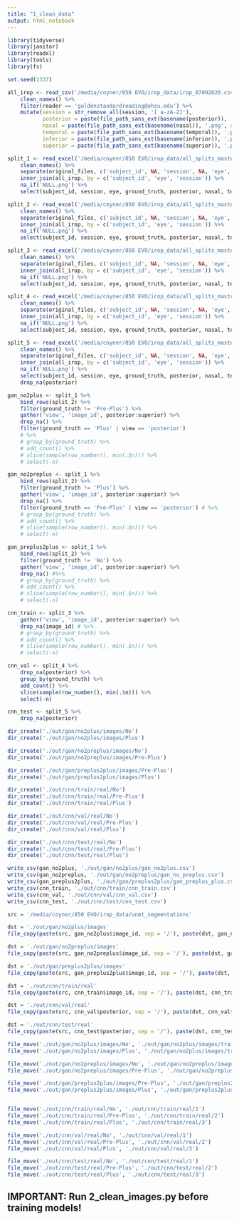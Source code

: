 ```yaml
---
title: "1_clean_data"
output: html_notebook
---
```




```r
library(tidyverse)
library(janitor)
library(readxl)
library(tools)
library(fs)
```



```r
set.seed(1337)
```



```r
all_irop <- read_csv('/media/coyner/850 EVO/irop_data/irop_07092020.csv') %>%
    clean_names() %>%
    filter(reader == 'goldenstandardreading@ohsu.edu') %>%
    mutate(session = str_remove_all(session, '[ a-zA-Z]'),
           posterior = paste(file_path_sans_ext(basename(posterior)), '.png', sep = ''),
           nasal = paste(file_path_sans_ext(basename(nasal)), '.png', sep = ''),
           temporal = paste(file_path_sans_ext(basename(temporal)), '.png', sep = ''),
           inferior = paste(file_path_sans_ext(basename(inferior)), '.png', sep = ''),
           superior = paste(file_path_sans_ext(basename(superior)), '.png', sep = ''))

split_1 <- read_excel('/media/coyner/850 EVO/irop_data/all_splits_master_file.xlsx', sheet = 1) %>%
    clean_names() %>%
    separate(original_files, c('subject_id', NA, 'session', NA, 'eye', NA), sep = '_') %>%
    inner_join(all_irop, by = c('subject_id', 'eye', 'session')) %>%
    na_if('NULL.png') %>%
    select(subject_id, session, eye, ground_truth, posterior, nasal, temporal, inferior, superior)

split_2 <- read_excel('/media/coyner/850 EVO/irop_data/all_splits_master_file.xlsx', sheet = 2) %>%
    clean_names() %>%
    separate(original_files, c('subject_id', NA, 'session', NA, 'eye', NA), sep = '_') %>%
    inner_join(all_irop, by = c('subject_id', 'eye', 'session')) %>%
    na_if('NULL.png') %>%
    select(subject_id, session, eye, ground_truth, posterior, nasal, temporal, inferior, superior)

split_3 <- read_excel('/media/coyner/850 EVO/irop_data/all_splits_master_file.xlsx', sheet = 3) %>%
    clean_names() %>%
    separate(original_files, c('subject_id', NA, 'session', NA, 'eye', NA), sep = '_') %>%
    inner_join(all_irop, by = c('subject_id', 'eye', 'session')) %>%
    na_if('NULL.png') %>%
    select(subject_id, session, eye, ground_truth, posterior, nasal, temporal, inferior, superior)

split_4 <- read_excel('/media/coyner/850 EVO/irop_data/all_splits_master_file.xlsx', sheet = 4) %>%
    clean_names() %>%
    separate(original_files, c('subject_id', NA, 'session', NA, 'eye', NA), sep = '_') %>%
    inner_join(all_irop, by = c('subject_id', 'eye', 'session')) %>%
    na_if('NULL.png') %>%
    select(subject_id, session, eye, ground_truth, posterior, nasal, temporal, inferior, superior)

split_5 <- read_excel('/media/coyner/850 EVO/irop_data/all_splits_master_file.xlsx', sheet = 5) %>%
    clean_names() %>%
    separate(original_files, c('subject_id', NA, 'session', NA, 'eye', NA), sep = '_') %>%
    inner_join(all_irop, by = c('subject_id', 'eye', 'session')) %>%
    na_if('NULL.png') %>%
    select(subject_id, session, eye, ground_truth, posterior, nasal, temporal, inferior, superior) %>%
    drop_na(posterior)
```


```r
gan_no2plus <- split_1 %>%
    bind_rows(split_2) %>%
    filter(ground_truth != 'Pre-Plus') %>%
    gather('view', 'image_id', posterior:superior) %>%
    drop_na() %>%
    filter(ground_truth == 'Plus' | view == 'posterior')
    # %>%
    # group_by(ground_truth) %>%
    # add_count() %>%
    # slice(sample(row_number(), min(.$n))) %>%
    # select(-n)

gan_no2preplus <- split_1 %>%
    bind_rows(split_2) %>%
    filter(ground_truth != 'Plus') %>%
    gather('view', 'image_id', posterior:superior) %>%
    drop_na() %>%
    filter(ground_truth == 'Pre-Plus' | view == 'posterior') # %>%
    # group_by(ground_truth) %>%
    # add_count() %>%
    # slice(sample(row_number(), min(.$n))) %>%
    # select(-n)

gan_preplus2plus <- split_1 %>%
    bind_rows(split_2) %>%
    filter(ground_truth != 'No') %>%
    gather('view', 'image_id', posterior:superior) %>%
    drop_na() #%>%
    # group_by(ground_truth) %>%
    # add_count() %>%
    # slice(sample(row_number(), min(.$n))) %>%
    # select(-n)

cnn_train <- split_3 %>%
    gather('view', 'image_id', posterior:superior) %>%
    drop_na(image_id) # %>%
    # group_by(ground_truth) %>%
    # add_count() %>%
    # slice(sample(row_number(), min(.$n))) %>%
    # select(-n)

cnn_val <- split_4 %>%
    drop_na(posterior) %>%
    group_by(ground_truth) %>%
    add_count() %>%
    slice(sample(row_number(), min(.$n))) %>%
    select(-n)

cnn_test <- split_5 %>%
    drop_na(posterior)
```


```r
dir_create('./out/gan/no2plus/images/No')
dir_create('./out/gan/no2plus/images/Plus')

dir_create('./out/gan/no2preplus/images/No')
dir_create('./out/gan/no2preplus/images/Pre-Plus')

dir_create('./out/gan/preplus2plus/images/Pre-Plus')
dir_create('./out/gan/preplus2plus/images/Plus')

dir_create('./out/cnn/train/real/No')
dir_create('./out/cnn/train/real/Pre-Plus')
dir_create('./out/cnn/train/real/Plus')

dir_create('./out/cnn/val/real/No')
dir_create('./out/cnn/val/real/Pre-Plus')
dir_create('./out/cnn/val/real/Plus')

dir_create('./out/cnn/test/real/No')
dir_create('./out/cnn/test/real/Pre-Plus')
dir_create('./out/cnn/test/real/Plus')
```


```r
write_csv(gan_no2plus, './out/gan/no2plus/gan_no2plus.csv')
write_csv(gan_no2preplus, './out/gan/no2preplus/gan_no_preplus.csv')
write_csv(gan_preplus2plus, './out/gan/preplus2plus/gan_preplus_plus.csv')
write_csv(cnn_train, './out/cnn/train/cnn_train.csv')
write_csv(cnn_val, './out/cnn/val/cnn_val.csv')
write_csv(cnn_test, './out/cnn/test/cnn_test.csv')
```


```r
src = '/media/coyner/850 EVO/irop_data/unet_segmentations'

dst = './out/gan/no2plus/images'
file_copy(paste(src, gan_no2plus$image_id, sep = '/'), paste(dst, gan_no2plus$ground_truth, gan_no2plus$image_id, sep = '/'), overwrite = TRUE)

dst = './out/gan/no2preplus/images'
file_copy(paste(src, gan_no2preplus$image_id, sep = '/'), paste(dst, gan_no2preplus$ground_truth, gan_no2preplus$image_id, sep = '/'), overwrite = TRUE)

dst = './out/gan/preplus2plus/images'
file_copy(paste(src, gan_preplus2plus$image_id, sep = '/'), paste(dst, gan_preplus2plus$ground_truth, gan_preplus2plus$image_id, sep = '/'), overwrite = TRUE)

dst = './out/cnn/train/real'
file_copy(paste(src, cnn_train$image_id, sep = '/'), paste(dst, cnn_train$ground_truth, cnn_train$image_id, sep = '/'), overwrite = TRUE)

dst = './out/cnn/val/real'
file_copy(paste(src, cnn_val$posterior, sep = '/'), paste(dst, cnn_val$ground_truth, cnn_val$posterior, sep = '/'), overwrite = TRUE)

dst = './out/cnn/test/real'
file_copy(paste(src, cnn_test$posterior, sep = '/'), paste(dst, cnn_test$ground_truth, cnn_test$posterior, sep = '/'), overwrite = TRUE)
```



```r
file_move('./out/gan/no2plus/images/No', './out/gan/no2plus/images/trainA')
file_move('./out/gan/no2plus/images/Plus', './out/gan/no2plus/images/trainB')

file_move('./out/gan/no2preplus/images/No', './out/gan/no2preplus/images/trainA')
file_move('./out/gan/no2preplus/images/Pre-Plus', './out/gan/no2preplus/images/trainB')

file_move('./out/gan/preplus2plus/images/Pre-Plus', './out/gan/preplus2plus/images/trainA')
file_move('./out/gan/preplus2plus/images/Plus', './out/gan/preplus2plus/images/trainB')


file_move('./out/cnn/train/real/No', './out/cnn/train/real/1')
file_move('./out/cnn/train/real/Pre-Plus', './out/cnn/train/real/2')
file_move('./out/cnn/train/real/Plus', './out/cnn/train/real/3')

file_move('./out/cnn/val/real/No', './out/cnn/val/real/1')
file_move('./out/cnn/val/real/Pre-Plus', './out/cnn/val/real/2')
file_move('./out/cnn/val/real/Plus', './out/cnn/val/real/3')

file_move('./out/cnn/test/real/No', './out/cnn/test/real/1')
file_move('./out/cnn/test/real/Pre-Plus', './out/cnn/test/real/2')
file_move('./out/cnn/test/real/Plus', './out/cnn/test/real/3')
```


## IMPORTANT: Run 2_clean_images.py before training models!

